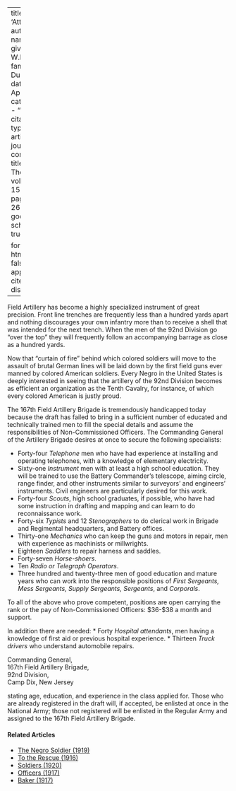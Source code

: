 
---
title: 'Attention'
author:
  - name:
      given: W.E.B.
      family: Du Bois
date: Apr. 1918
categories: 
  - ""
citation: 
  type: article-journal
  container-title: The Crisis
  volume: 15
  issue: 6
  page: 267-268
google-scholar: true

format:
  html:
    toc: false
    appendix-cite-as: display
---


Field Artillery has become a highly specialized instrument of great precision. Front line trenches are frequently less than a hundred yards apart and nothing discourages your own infantry more than to receive a shell that was intended for the next trench. When the men of the 92nd Division go "over the top" they will frequently follow an accompanying barrage as close as a hundred yards.

Now that "curtain of fire" behind which colored soldiers will move to the assault of brutal German lines will be laid down by the first field guns ever manned by colored American soldiers. Every Negro in the United States is deeply interested in seeing that the artillery of the 92nd Division becomes as efficient an organization as the Tenth Cavalry, for instance, of which every colored American is justly proud.

The 167th Field Artillery Brigade is tremendously handicapped today because the draft has failed to bring in a sufficient number of educated and technically trained men to fill the special details and assume the responsibilities of Non-Commissioned Officers. The Commanding General of the Artillery Brigade desires at once to secure the following specialists:

* Forty-four *Telephone* men who have had experience at installing and operating telephones, with a knowledge of elementary electricity.
* Sixty-one *Instrument* men with at least a high school education. They will be trained to use the Battery Commander's telescope, aiming circle, range finder, and other instruments similar to surveyors' and engineers' instruments. Civil engineers are particularly desired for this work.
* Forty-four *Scouts*, high school graduates, if possible, who have had some instruction in drafting and mapping and can learn to do reconnaissance work.
* Forty-six *Typists* and 12 *Stenographers* to do clerical work in Brigade and Regimental headquarters, and Battery offices.
* Thirty-one *Mechanics* who can keep the guns and motors in repair, men with experience as machinists or millwrights.
* Eighteen *Saddlers* to repair harness and saddles.
* Forty-seven *Horse-shoers*.
* Ten *Radio or Telegraph Operators*.
* Three hundred and twenty-three men of good education and mature years who can work into the responsible positions of *First Sergeants, Mess Sergeants, Supply Sergeants, Sergeants*, and *Corporals*.

To all of the above who prove competent, positions are open carrying the rank or the pay of Non-Commissioned Officers: $36-$38 a month and support.

In addition there are needed:
* Forty *Hospital attendants*, men having a knowledge of first aid or previous hospital experience.
* Thirteen *Truck drivers* who understand automobile repairs.

Commanding General,    
167th Field Artillery Brigade,    
92nd Division,    
Camp Dix, New Jersey    

stating age, education, and experience in the class applied for. Those who are already registered in the draft will, if accepted, be enlisted at once in the National Army; those not registered will be enlisted in the Regular Army and assigned to the 167th Field Artillery Brigade.

<!-- Similar articles start here -->
<div  class="clear-wrap"></div>

#### Related Articles

* [The Negro Soldier (1919)](/Volumes/19/02/negro_soldier.html)
* [To the Rescue (1916)](/Volumes/12/01/rescue.html)
* [Soldiers (1920)](/Volumes/20/03/soldiers.html)
* [Officers (1917)](/Volumes/14/02/officers.html)
* [Baker (1917)](/Volumes/15/02/baker.html)

<!-- Similar articles end here -->